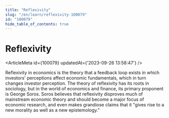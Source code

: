 ```yaml
---
title: "Reflexivity"
slug: "/en/learn/reflexivity-100079"
id: "100079"
hide_table_of_contents: true
---
```



# Reflexivity

<ArticleMeta id={100079} updatedAt={'2023-09-26 13:58:47'} />
<div className='border-solid border-b border-t-0 my-4 border-[var(--ifm-color-gray-300)]' />

Reflexivity in economics is the theory that a feedback loop exists in which investors' perceptions affect economic fundamentals, which in turn changes investor perception. The theory of reflexivity has its roots in sociology, but in the world of economics and finance, its primary proponent is George Soros. Soros believes that reflexivity disproves much of mainstream economic theory and should become a major focus of economic research, and even makes grandiose claims that it "gives rise to a new morality as well as a new epistemology."
